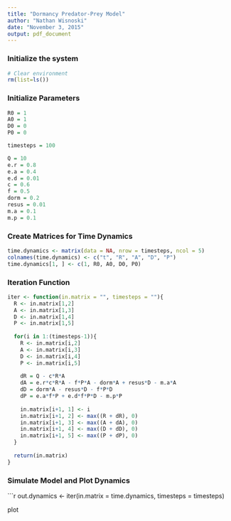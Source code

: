 ```yaml
---
title: "Dormancy Predator-Prey Model"
author: "Nathan Wisnoski"
date: "November 3, 2015"
output: pdf_document
---
```


### Initialize the system
```r
# Clear environment
rm(list=ls())
```

### Initialize Parameters
```r
R0 = 1
A0 = 1
D0 = 0
P0 = 0

timesteps = 100

Q = 10
e.r = 0.8
e.a = 0.4
e.d = 0.01
c = 0.6
f = 0.5
dorm = 0.2
resus = 0.01
m.a = 0.1
m.p = 0.1
```

### Create Matrices for Time Dynamics
```r
time.dynamics <- matrix(data = NA, nrow = timesteps, ncol = 5)
colnames(time.dynamics) <- c("t", "R", "A", "D", "P")
time.dynamics[1, ] <- c(1, R0, A0, D0, P0)
```

### Iteration Function
```r
iter <- function(in.matrix = "", timesteps = ""){
  R <- in.matrix[1,2]
  A <- in.matrix[1,3]
  D <- in.matrix[1,4]
  P <- in.matrix[1,5]
  
  for(i in 1:(timesteps-1)){
    R <- in.matrix[i,2]
    A <- in.matrix[i,3]
    D <- in.matrix[i,4]
    P <- in.matrix[i,5]
    
    dR = Q - c*R*A
    dA = e.r*c*R*A - f*P*A - dorm*A + resus*D - m.a*A
    dD = dorm*A - resus*D - f*P*D
    dP = e.a*f*P + e.d*f*P*D - m.p*P
    
    in.matrix[i+1, 1] <- i
    in.matrix[i+1, 2] <- max((R + dR), 0)
    in.matrix[i+1, 3] <- max((A + dA), 0)
    in.matrix[i+1, 4] <- max((D + dD), 0)
    in.matrix[i+1, 5] <- max((P + dP), 0)
  }
  
  return(in.matrix)
}

```

### Simulate Model and Plot Dynamics
```r
out.dynamics <- iter(in.matrix = time.dynamics, timesteps = timesteps)

plot
